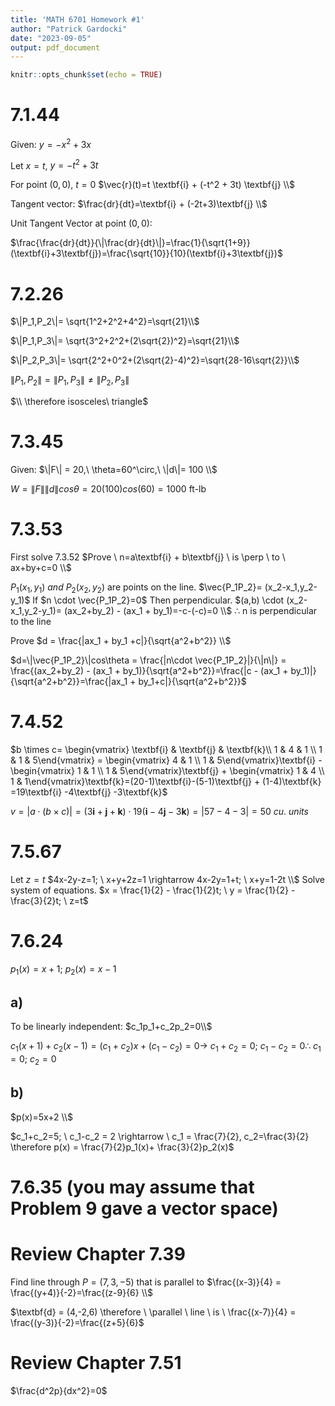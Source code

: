 ---
title: 'MATH 6701 Homework #1'
author: "Patrick Gardocki"
date: "2023-09-05"
output: pdf_document
---

```{r setup, include=FALSE}
knitr::opts_chunk$set(echo = TRUE)
```

# 7.1.44

Given: $y=-x^2+3x$

Let $x=t$, $y=-t^2+3t$

For point $(0,0)$, $t=0$
$\vec{r}(t)=t \textbf{i} + (-t^2 + 3t) \textbf{j} \\$

Tangent vector: $\frac{dr}{dt}=\textbf{i} + (-2t+3)\textbf{j} \\$

Unit Tangent Vector at point $(0,0)$:

$\frac{\frac{dr}{dt}}{\|\frac{dr}{dt}\|}=\frac{1}{\sqrt{1+9}}(\textbf{i}+3\textbf{j})=\frac{\sqrt{10}}{10}(\textbf{i}+3\textbf{j})$

# 7.2.26

$\|P_1,P_2\|= \sqrt{1^2+2^2+4^2}=\sqrt{21}\\$

$\|P_1,P_3\|= \sqrt{3^2+2^2+(2\sqrt{2})^2}=\sqrt{21}\\$

$\|P_2,P_3\|= \sqrt{2^2+0^2+(2\sqrt{2}-4)^2}=\sqrt{28-16\sqrt{2}}\\$

$\|P_1,P_2\|=\|P_1,P_3\| \ne \|P_2,P_3\|$

$\\ \therefore isosceles\ triangle$

# 7.3.45
Given: $\|F\| = 20,\ \theta=60^\circ,\ \|d\|= 100 \\$

$W=\|F\|\|d\|cos\theta=20(100)cos(60)=1000$ ft-lb


# 7.3.53
First solve 7.3.52
$Prove \ n=a\textbf{i} + b\textbf{j} \ is \perp \ to \ ax+by+c=0 \\$

$P_1(x_1,y_1) \ and \ P_2(x_2,y_2)$ are points on the line.
$\vec{P_1P_2}= (x_2-x_1,y_2-y_1)$ 
If $n  \cdot \vec{P_1P_2}=0$ Then perpendicular.
$(a,b) \cdot (x_2-x_1,y_2-y_1)= (ax_2+by_2) - (ax_1 + by_1)=-c-(-c)=0 \\$
$\therefore$ n is perpendicular to the line

Prove $d = \frac{|ax_1 + by_1 +c|}{\sqrt{a^2+b^2}} \\$

$d=\|\vec{P_1P_2}\|cos\theta = \frac{|n\cdot \vec{P_1P_2}|}{\|n\|} = \frac{(ax_2+by_2) - (ax_1 + by_1)}{\sqrt{a^2+b^2}}=\frac{|c - (ax_1 + by_1)|}{\sqrt{a^2+b^2}}=\frac{|ax_1 + by_1+c|}{\sqrt{a^2+b^2}}$

# 7.4.52
$b  \times c= \begin{vmatrix} \textbf{i} & \textbf{j} & \textbf{k}\\ 1 & 4 & 1 \\ 1 & 1 & 5\end{vmatrix} = \begin{vmatrix} 4 & 1 \\  1 & 5\end{vmatrix}\textbf{i} - \begin{vmatrix} 1 & 1 \\  1 & 5\end{vmatrix}\textbf{j} + \begin{vmatrix} 1 & 4 \\  1 & 1\end{vmatrix}\textbf{k}=(20-1)\textbf{i}-(5-1)\textbf{j} + (1-4)\textbf{k} =19\textbf{i} -4\textbf{j} -3\textbf{k}$
 
$v = |a \cdot (b\times c)| = (3\textbf{i} + \textbf{j} + \textbf{k}) \cdot19(\textbf{i} -4\textbf{j} -3\textbf{k})=|57-4-3|=50\ cu. \ units$

# 7.5.67
Let $z=t$
$4x-2y-z=1; \ x+y+2z=1 \rightarrow 4x-2y=1+t; \ x+y=1-2t \\$
Solve system of equations.
$x = \frac{1}{2} - \frac{1}{2}t; \ y = \frac{1}{2} - \frac{3}{2}t; \ z=t$

# 7.6.24
$p_1(x)=x+1; \ p_2(x)=x-1$

## a)
To be linearly independent: $c_1p_1+c_2p_2=0\\$

$c_1(x+1) + c_2(x-1) = (c_1+c_2)x + (c_1-c_2)=0 \rightarrow \ c_1+c_2 = 0; \ c_1-c_2 =0\therefore \ c_1=0; \ c_2=0$

## b)
$p(x)=5x+2 \\$

$c_1+c_2=5; \ c_1-c_2 = 2 \rightarrow \ c_1 = \frac{7}{2}, c_2=\frac{3}{2} \therefore p(x) = \frac{7}{2}p_1(x)+ \frac{3}{2}p_2(x)$


# 7.6.35 (you may assume that Problem 9 gave a vector space)


# Review Chapter 7.39

Find line through $P = (7,3,-5)$ that is parallel to $\frac{(x-3)}{4} = \frac{(y+4)}{-2}=\frac{(z-9}{6} \\$

$\textbf{d} = (4,-2,6) \therefore \ \parallel \ line \ is \ \frac{(x-7)}{4} = \frac{(y-3)}{-2}=\frac{(z+5}{6}$

# Review Chapter 7.51

$\frac{d^2p}{dx^2}=0$
